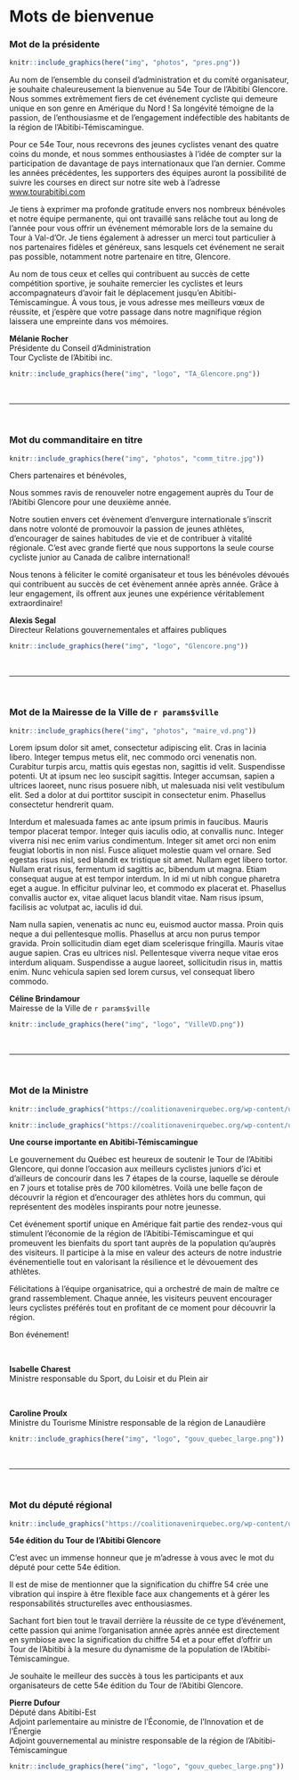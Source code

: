 # Mots de bienvenue {#bienvenue}

### Mot de la présidente {-}

\linebreak

```r
knitr::include_graphics(here("img", "photos", "pres.png"))
```


Au nom de l'ensemble du conseil d'administration et du comité organisateur, je souhaite chaleureusement la bienvenue au 54e Tour de l'Abitibi Glencore. Nous sommes extrêmement fiers de cet événement cycliste qui demeure unique en son genre en Amérique du Nord ! Sa longévité témoigne de la passion, de l'enthousiasme et de l'engagement indéfectible des habitants de la région de l’Abitibi-Témiscamingue. 

Pour ce 54e Tour, nous recevrons des jeunes cyclistes venant des quatre coins du monde, et nous sommes enthousiastes à l'idée de compter sur la participation de davantage de pays internationaux que l'an dernier. Comme les années précédentes, les supporters des équipes auront la possibilité de suivre les courses en direct sur notre site web à l'adresse <a href="https://www.tourabitibi.com" target="_blank">www.tourabitibi.com</a>

Je tiens à exprimer ma profonde gratitude envers nos nombreux bénévoles et notre équipe permanente, qui ont travaillé sans relâche tout au long de l'année pour vous offrir un événement mémorable lors de la semaine du Tour à Val-d’Or. Je tiens également à adresser un merci tout particulier à nos partenaires fidèles et généreux, sans lesquels cet événement ne serait pas possible, notamment notre partenaire en titre, Glencore.

Au nom de tous ceux et celles qui contribuent au succès de cette compétition sportive, je souhaite remercier les cyclistes et leurs accompagnateurs d'avoir fait le déplacement jusqu'en Abitibi-Témiscamingue. À vous tous, je vous adresse mes meilleurs vœux de réussite, et j'espère que votre passage dans notre magnifique région laissera une empreinte dans vos mémoires.


**Mélanie Rocher**    
Présidente du Conseil d'Administration         
Tour Cycliste de l'Abitibi inc. 

```r
knitr::include_graphics(here("img", "logo", "TA_Glencore.png"))
```

<br/>

--- 

\pagebreak

<br/>

### Mot du commanditaire en titre {-}

\linebreak

```r

knitr::include_graphics(here("img", "photos", "comm_titre.jpg"))

```

Chers partenaires et bénévoles,

Nous sommes ravis de renouveler notre engagement auprès du Tour de l'Abitibi Glencore pour une deuxième année.

Notre soutien envers cet évènement d'envergure internationale s'inscrit dans notre volonté de promouvoir la passion de jeunes athlètes, d'encourager de saines habitudes de vie et de contribuer à vitalité régionale. C'est avec grande fierté que nous supportons la seule course cycliste junior au Canada de calibre international!

Nous tenons à féliciter le comité organisateur et tous les bénévoles dévoués qui contribuent au succès de cet évènement année après année. Grâce à leur engagement, ils offrent aux jeunes une expérience véritablement extraordinaire! 

**Alexis Segal**      
Directeur Relations gouvernementales et affaires publiques


```r
knitr::include_graphics(here("img", "logo", "Glencore.png"))
```

<br/>

---

\pagebreak

<br/>

### Mot de la Mairesse de la Ville de `r params$ville` {-}

\linebreak

```r

knitr::include_graphics(here("img", "photos", "maire_vd.png"))

```

Lorem ipsum dolor sit amet, consectetur adipiscing elit. Cras in lacinia libero. Integer tempus metus elit, nec commodo orci venenatis non. Curabitur turpis arcu, mattis quis egestas non, sagittis id velit. Suspendisse potenti. Ut at ipsum nec leo suscipit sagittis. Integer accumsan, sapien a ultrices laoreet, nunc risus posuere nibh, ut malesuada nisi velit vestibulum elit. Sed a dolor at dui porttitor suscipit in consectetur enim. Phasellus consectetur hendrerit quam.

Interdum et malesuada fames ac ante ipsum primis in faucibus. Mauris tempor placerat tempor. Integer quis iaculis odio, at convallis nunc. Integer viverra nisi nec enim varius condimentum. Integer sit amet orci non enim feugiat lobortis in non nisl. Fusce aliquet molestie quam vel ornare. Sed egestas risus nisl, sed blandit ex tristique sit amet. Nullam eget libero tortor. Nullam erat risus, fermentum id sagittis ac, bibendum ut magna. Etiam consequat augue at est tempor interdum. In id mi ut nibh congue pharetra eget a augue. In efficitur pulvinar leo, et commodo ex placerat et. Phasellus convallis auctor ex, vitae aliquet lacus blandit vitae. Nam risus ipsum, facilisis ac volutpat ac, iaculis id dui.

Nam nulla sapien, venenatis ac nunc eu, euismod auctor massa. Proin quis neque a dui pellentesque mollis. Phasellus at arcu non purus tempor gravida. Proin sollicitudin diam eget diam scelerisque fringilla. Mauris vitae augue sapien. Cras eu ultrices nisl. Pellentesque viverra neque vitae eros interdum aliquam. Suspendisse a augue laoreet, sollicitudin risus in, mattis enim. Nunc vehicula sapien sed lorem cursus, vel consequat libero commodo.

**Céline Brindamour**    
Mairesse de la Ville de `r params$ville` 
  

```r
knitr::include_graphics(here("img", "logo", "VilleVD.png"))
```

<br/>

---

\pagebreak

<br/>

### Mot de la Ministre {-}

\linebreak

```r

knitr::include_graphics("https://coalitionavenirquebec.org/wp-content/uploads/2018/08/photo-profil-charest-isabelle-brome-missisquoi.png")

```

```r

knitr::include_graphics("https://coalitionavenirquebec.org/wp-content/uploads/2018/08/photo-profil-proulx-caroline-berthier-sans-main.png")

```


**Une course importante en Abitibi-Témiscamingue**

Le gouvernement du Québec est heureux de soutenir le Tour de l’Abitibi Glencore, qui donne l’occasion aux meilleurs cyclistes juniors d’ici et d’ailleurs de concourir dans les 7 étapes de la course, laquelle se déroule en 7 jours et totalise près de 700 kilomètres. Voilà une belle façon de découvrir la région et d’encourager des athlètes hors du commun, qui représentent des modèles inspirants pour notre jeunesse.

Cet événement sportif unique en Amérique fait partie des rendez-vous qui stimulent l’économie de la région de l’Abitibi-Témiscamingue et qui promeuvent les bienfaits du sport tant auprès de la population qu’auprès des visiteurs. Il participe à la mise en valeur des acteurs de notre industrie événementielle tout en valorisant la résilience et le dévouement des athlètes.

Félicitations à l’équipe organisatrice, qui a orchestré de main de maître ce grand rassemblement. Chaque année, les visiteurs peuvent encourager leurs cyclistes préférés tout en profitant de ce moment pour découvrir la région. 

Bon événement!

<br/>

**Isabelle Charest**    
Ministre responsable du Sport, du Loisir et du Plein air

<br/>


**Caroline Proulx**   
Ministre du Tourisme
Ministre responsable de la région de Lanaudière

```r
knitr::include_graphics(here("img", "logo", "gouv_quebec_large.png"))
``` 

<br/>

---

\pagebreak

<br/>


### Mot du député régional {-}

\linebreak

```r

knitr::include_graphics("https://coalitionavenirquebec.org/wp-content/uploads/2018/08/photo-profil-dufour-pierre-abitibi-est.png")

```


**54e édition du Tour de l’Abitibi Glencore**

C’est avec un immense honneur que je m’adresse à vous avec le mot du député pour cette 54e édition. 

Il est de mise de mentionner que la signification du chiffre 54 crée une vibration qui inspire à être flexible face aux changements et à gérer les responsabilités structurelles avec enthousiasmes. 

Sachant fort bien tout le travail derrière la réussite de ce type d’événement, cette passion qui anime l’organisation année après année est directement en symbiose avec la signification du chiffre 54 et a pour effet d’offrir un Tour de l’Abitibi à la mesure du dynamisme de la population de l’Abitibi-Témiscamingue. 

Je souhaite le meilleur des succès à tous les participants et aux organisateurs de cette 54e édition du Tour de l’Abitibi Glencore. 

**Pierre Dufour**     
Député dans Abitibi-Est   
Adjoint parlementaire au ministre de l’Économie, de l’Innovation et de l’Énergie   
Adjoint gouvernemental au ministre responsable de la région de l’Abitibi-Témiscamingue 



```r
knitr::include_graphics(here("img", "logo", "gouv_quebec_large.png"))
``` 

